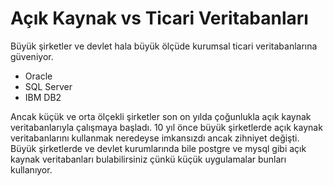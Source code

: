 # Açık Kaynak vs Ticari Veritabanları

Büyük şirketler ve devlet hala büyük ölçüde kurumsal ticari veritabanlarına güveniyor.

- Oracle
- SQL Server
- IBM DB2

Ancak küçük ve orta ölçekli şirketler son on yılda çoğunlukla açık kaynak veritabanlarıyla çalışmaya başladı.
10 yıl önce büyük şirketlerde açık kaynak veritabanlarını kullanmak neredeyse imkansızdı ancak zihniyet değişti.
Büyük şirketlerde ve devlet kurumlarında bile postgre ve mysql gibi açık kaynak veritabanları bulabilirsiniz çünkü küçük uygulamalar bunları kullanıyor.


